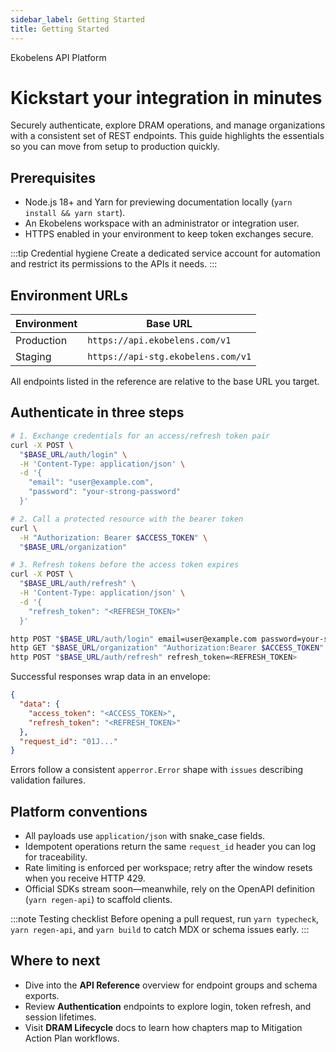 ```yaml
---
sidebar_label: Getting Started
title: Getting Started
---
```



<div className="doc-hero">
  <p className="doc-hero-kicker">Ekobelens API Platform</p>
  <h1>Kickstart your integration in minutes</h1>
  <p className="doc-hero-lead">
    Securely authenticate, explore DRAM operations, and manage organizations with a consistent
    set of REST endpoints. This guide highlights the essentials so you can move from setup to
    production quickly.
  </p>
</div>

## Prerequisites

- Node.js 18+ and Yarn for previewing documentation locally (`yarn install && yarn start`).
- An Ekobelens workspace with an administrator or integration user.
- HTTPS enabled in your environment to keep token exchanges secure.

:::tip Credential hygiene
Create a dedicated service account for automation and restrict its permissions to the APIs it needs.
:::

## Environment URLs

| Environment | Base URL |
| --- | --- |
| Production | `https://api.ekobelens.com/v1` |
| Staging | `https://api-stg.ekobelens.com/v1` |

All endpoints listed in the reference are relative to the base URL you target.

## Authenticate in three steps

<Tabs>
  <TabItem value="curl" label="cURL" default>

  ```bash
  # 1. Exchange credentials for an access/refresh token pair
  curl -X POST \
    "$BASE_URL/auth/login" \
    -H 'Content-Type: application/json' \
    -d '{
      "email": "user@example.com",
      "password": "your-strong-password"
    }'

  # 2. Call a protected resource with the bearer token
  curl \
    -H "Authorization: Bearer $ACCESS_TOKEN" \
    "$BASE_URL/organization"

  # 3. Refresh tokens before the access token expires
  curl -X POST \
    "$BASE_URL/auth/refresh" \
    -H 'Content-Type: application/json' \
    -d '{
      "refresh_token": "<REFRESH_TOKEN>"
    }'
  ```

  </TabItem>
  <TabItem value="httpie" label="HTTPie">

  ```bash
  http POST "$BASE_URL/auth/login" email=user@example.com password=your-strong-password
  http GET "$BASE_URL/organization" "Authorization:Bearer $ACCESS_TOKEN"
  http POST "$BASE_URL/auth/refresh" refresh_token=<REFRESH_TOKEN>
  ```

  </TabItem>
</Tabs>

Successful responses wrap data in an envelope:

```json
{
  "data": {
    "access_token": "<ACCESS_TOKEN>",
    "refresh_token": "<REFRESH_TOKEN>"
  },
  "request_id": "01J..."
}
```

Errors follow a consistent `apperror.Error` shape with `issues` describing validation failures.

## Platform conventions

- All payloads use `application/json` with snake_case fields.
- Idempotent operations return the same `request_id` header you can log for traceability.
- Rate limiting is enforced per workspace; retry after the window resets when you receive HTTP 429.
- Official SDKs stream soon—meanwhile, rely on the OpenAPI definition (`yarn regen-api`) to scaffold clients.

:::note Testing checklist
Before opening a pull request, run `yarn typecheck`, `yarn regen-api`, and `yarn build` to catch MDX or schema issues early.
:::

## Where to next

- Dive into the **API Reference** overview for endpoint groups and schema exports.
- Review **Authentication** endpoints to explore login, token refresh, and session lifetimes.
- Visit **DRAM Lifecycle** docs to learn how chapters map to Mitigation Action Plan workflows.
